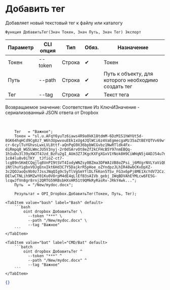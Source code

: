 ﻿---
sidebar_position: 2
---


# Добавить тег
 Добавляет новый текстовый тег к файлу или каталогу



`Функция ДобавитьТег(Знач Токен, Знач Путь, Знач Тег) Экспорт`

  | Параметр | CLI опция | Тип | Обяз. | Назначение |
  |-|-|-|-|-|
  | Токен | --token | Строка | &#x2714; | Токен |
  | Путь | --path | Строка | &#x2714; | Путь к объекту, для которого необходимо создать тег |
  | Тег | --tag | Строка | &#x2714; | Текст тега |

  
  Возвращаемое значение:   Соответствие Из КлючИЗначение - сериализованный JSON ответа от Dropbox

<br/>




```bsl title="Пример использования для 1С:Предприятие/OneScript"
    Тег   = "Важное";
    Токен = "sl.u.AFqY6yuTz6iaws4R9a0kK18tdmM-6DzM1S1hWYUt5d-8GK64hqHCd9Cg8z7_W6h3UpwvouEEk1xUg4JQlWCi6z4VaEgmecgaMz35aZtBEYQTVv69wfryFKyTyba7Sf6gQRYrsuR1-cr-6cylTuYGhvsLwxLVL8ttf-aQnPqG9X36bpbWCGvbz1NwRTldk4Fx-diRmpq8_WG5LWmcJU5V3nyj-2r0dSArvOt8eZf2kCFHcB5Y97nmEBQq-1h1uDu3l39yXWJT4Jzd_BzFu2gI_AUm3Z7JKgcKXFgXGxV1YNok8H9CiWHqN5j4ADJ54u7n4mfqPFApBZRnl-1c84lu8v0iTKY__tJfioZ-ct7-lcgB9nSKmECQqjlq8VnPI9tSVT4IodyWNZsy0BZma3DFWA1VB8oZPsi_j6MVgrNVLYaViQP_znndLABo_tRXm7b7QquHzt1Y0fQNaXhTe41SqEr0Q-iNtlhuYigbxVOJgEnxIkt6Hd3C7Y5DajkrR5pHoe_oZYndpzJLhIR48wbCKvDpXZ-3c2QOJaoQs9b9z7JssJNqQIg9c5yTlVgSmYflDLfkKon5TSv_FG3x6pPj8ME1XcYdV72CzJ2DBM-DElwCTNLih9MZwY01Ku0VOrpM4dE4qLlEfB3sAIVb_gebj_IWqBDVAhEYMLcw6FE5G-lcqwJfVn8gr8rnj2QRTG59RBsbHXsHR51t9QMkRyRasRv-JRkY4wk...";
    Путь  = "/New/mydoc.docx";

    Результат = OPI_Dropbox.ДобавитьТег(Токен, Путь, Тег);
```
    

 <Tabs>
  
    <TabItem value="bash" label="Bash" default>
        ```bash
            oint dropbox ДобавитьТег \
              --token "***" \
              --path "/New/mydoc.docx" \
              --tag "Важное"
        ```
    </TabItem>
  
    <TabItem value="bat" label="CMD/Bat" default>
        ```batch
            oint dropbox ДобавитьТег ^
              --token "***" ^
              --path "/New/mydoc.docx" ^
              --tag "Важное"
        ```
    </TabItem>
</Tabs>


```json title="Результат"
{}
```
